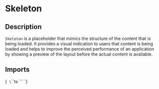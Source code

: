 
<Meta title="Components/Skeleton" of={SkeletonStories} />

# Skeleton

## Description

`Skeleton`  is a placeholder that mimics the structure of the content that is being loaded. It provides a visual indication to users that content is being loaded and helps to improve the perceived performance of an application by showing a preview of the layout before the actual content is available.

## Imports

<Markdown>{`
\`\`\`ts
\`\`\`
`}</Markdown>

<Primary />

<ArgTypes of={SkeletonFrame}/>

